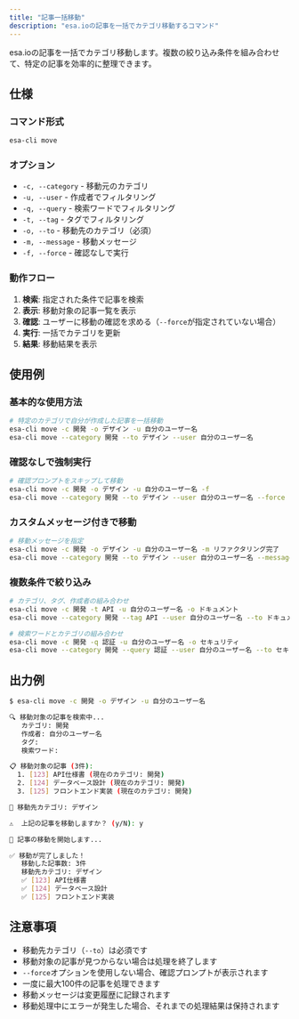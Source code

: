 ```yaml
---
title: "記事一括移動"
description: "esa.ioの記事を一括でカテゴリ移動するコマンド"
---
```


esa.ioの記事を一括でカテゴリ移動します。複数の絞り込み条件を組み合わせて、特定の記事を効率的に整理できます。

## 仕様

### コマンド形式

```bash
esa-cli move
```

### オプション

- `-c, --category` - 移動元のカテゴリ
- `-u, --user` - 作成者でフィルタリング
- `-q, --query` - 検索ワードでフィルタリング
- `-t, --tag` - タグでフィルタリング
- `-o, --to` - 移動先のカテゴリ（必須）
- `-m, --message` - 移動メッセージ
- `-f, --force` - 確認なしで実行

### 動作フロー

1. **検索**: 指定された条件で記事を検索
2. **表示**: 移動対象の記事一覧を表示
3. **確認**: ユーザーに移動の確認を求める（`--force`が指定されていない場合）
4. **実行**: 一括でカテゴリを更新
5. **結果**: 移動結果を表示

## 使用例

### 基本的な使用方法

```bash
# 特定のカテゴリで自分が作成した記事を一括移動
esa-cli move -c 開発 -o デザイン -u 自分のユーザー名
esa-cli move --category 開発 --to デザイン --user 自分のユーザー名
```

### 確認なしで強制実行

```bash
# 確認プロンプトをスキップして移動
esa-cli move -c 開発 -o デザイン -u 自分のユーザー名 -f
esa-cli move --category 開発 --to デザイン --user 自分のユーザー名 --force
```

### カスタムメッセージ付きで移動

```bash
# 移動メッセージを指定
esa-cli move -c 開発 -o デザイン -u 自分のユーザー名 -m リファクタリング完了
esa-cli move --category 開発 --to デザイン --user 自分のユーザー名 --message リファクタリング完了
```

### 複数条件で絞り込み

```bash
# カテゴリ、タグ、作成者の組み合わせ
esa-cli move -c 開発 -t API -u 自分のユーザー名 -o ドキュメント
esa-cli move --category 開発 --tag API --user 自分のユーザー名 --to ドキュメント

# 検索ワードとカテゴリの組み合わせ
esa-cli move -c 開発 -q 認証 -u 自分のユーザー名 -o セキュリティ
esa-cli move --category 開発 --query 認証 --user 自分のユーザー名 --to セキュリティ
```

## 出力例

```bash
$ esa-cli move -c 開発 -o デザイン -u 自分のユーザー名

🔍 移動対象の記事を検索中...
   カテゴリ: 開発
   作成者: 自分のユーザー名
   タグ: 
   検索ワード: 

📋 移動対象の記事 (3件):
  1. [123] API仕様書 (現在のカテゴリ: 開発)
  2. [124] データベース設計 (現在のカテゴリ: 開発)
  3. [125] フロントエンド実装 (現在のカテゴリ: 開発)

🎯 移動先カテゴリ: デザイン

⚠️  上記の記事を移動しますか？ (y/N): y

🚀 記事の移動を開始します...

✅ 移動が完了しました！
   移動した記事数: 3件
   移動先カテゴリ: デザイン
   ✅ [123] API仕様書
   ✅ [124] データベース設計
   ✅ [125] フロントエンド実装
```

## 注意事項

- 移動先カテゴリ（`--to`）は必須です
- 移動対象の記事が見つからない場合は処理を終了します
- `--force`オプションを使用しない場合、確認プロンプトが表示されます
- 一度に最大100件の記事を処理できます
- 移動メッセージは変更履歴に記録されます
- 移動処理中にエラーが発生した場合、それまでの処理結果は保持されます 
